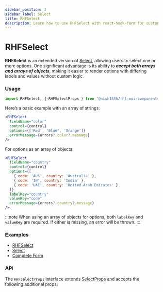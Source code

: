 ```yaml
---
sidebar_position: 3
sidebar_label: Select
title: RHFSelect
description: Learn how to use RHFSelect with react-hook-form for customizable dropdowns that handle both arrays and object arrays. Explore examples and API details to enhance your React forms.
---
```



# RHFSelect

**RHFSelect** is an extended version of [Select](https://mui.com/material-ui/react-select/),
allowing users to select one or more options. One significant advantage is its 
ability to _**accept both arrays and arrays of objects**_, making it easier to 
render options with differing labels and values without custom logic.

### Usage

```js
import RHFSelect, { RHFSelectProps } from '@nish1896/rhf-mui-components/mui/select';
```

Here’s a basic example with an array of strings:

```jsx
<RHFSelect
  fieldName="color"
  control={control}
  options={['Red', 'Blue', 'Orange']}
  errorMessage={errors?.color?.message}
/>
```

For options as an array of objects:

```jsx
<RHFSelect
  fieldName="country"
  control={control}
  options={[
    { code: 'AUS', country: 'Australia' },
    { code: 'IN', country: 'India' },
    { code: 'UAE', country: 'United Arab Emirates' },
  ]}
  labelKey="country"
  valueKey="code"
  errorMessage={errors?.country?.message}
/>
```

:::note
When using an array of objects for options, both `labelKey` and `valueKey` 
are required. If either is missing, an error will be thrown.
:::

### Examples
- [RHFSelect](https://rhf-mui-components-examples.netlify.app/select)
- [Select](https://mui.com/material-ui/react-select/)
- [Complete Form](https://rhf-mui-components-examples.netlify.app/complete-form)

### API
The `RHFSelectProps` interface extends [SelectProps](https://mui.com/material-ui/api/select/) 
and accepts the following additional props:

<RHFSelectPropsTable />
